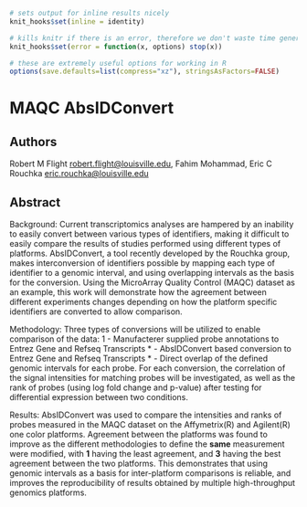 ```r
# sets output for inline results nicely
knit_hooks$set(inline = identity) 

# kills knitr if there is an error, therefore we don't waste time generating error messages
knit_hooks$set(error = function(x, options) stop(x)) 
```

```r
# these are extremely useful options for working in R
options(save.defaults=list(compress="xz"), stringsAsFactors=FALSE)
```

# MAQC AbsIDConvert

## Authors

Robert M Flight <robert.flight@louisville.edu>, Fahim Mohammad, Eric C Rouchka <eric.rouchka@louisville.edu>

## Abstract

Background:
Current transcriptomics analyses are hampered by an inability to easily convert between various types of identifiers,
making it difficult to easily compare the results of studies performed using different types of platforms. AbsIDConvert,
a tool recently developed by the Rouchka group, makes interconversion of identifiers possible by mapping each type of
identifier to a genomic interval, and using overlapping intervals as the basis for the conversion. Using the MicroArray
Quality Control (MAQC) dataset as an example, this work will demonstrate how the agreement between different experiments 
changes depending on how the platform specific identifiers are converted to allow comparison.

Methodology:
Three types of conversions will be utilized to enable comparison of the data:
 1 - Manufacterer supplied probe annotations to Entrez Gene and Refseq Transcripts
 * - AbsIDConvert based conversion to Entrez Gene and Refseq Transcripts
 * - Direct overlap of the defined genomic intervals for each probe.
For each conversion, the correlation of the signal intensities for matching probes will be investigated, as well as the
rank of probes (using log fold change and p-value) after testing for differential expression between two conditions.

Results: 
AbsIDConvert was used to compare the intensities and ranks of probes measured in the MAQC dataset on the Affymetrix(R) 
and Agilent(R) one color platforms. Agreement between the platforms was found to improve as the different methodologies
to define the **same** measurement were modified, with **1** having the least agreement, and **3** having the best
agreement between the two platforms. This demonstrates that using genomic intervals as a basis for inter-platform comparisons
is reliable, and improves the reproducibility of results obtained by multiple high-throughput genomics platforms.
